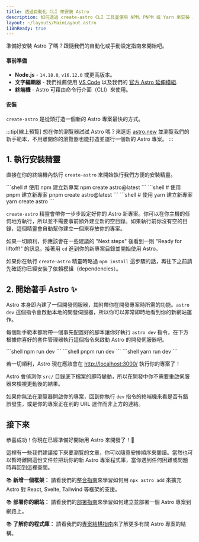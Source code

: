 ```yaml
---
title: 透過自動化 CLI 來安裝 Astro
description: 如何透過 create-astro CLI 工具並使用 NPM、PNPM 或 Yarn 來安裝 Astro
layout: ~/layouts/MainLayout.astro
i18nReady: true
---
```



準備好安裝 Astro 了嗎？跟隨我們的自動化或手動設定指南來開始吧。

#### 事前準備

- **Node.js** - `14.18.0`, `v16.12.0` 或更高版本。
- **文字編輯器** - 我們推薦使用 [VS Code](https://code.visualstudio.com/) 以及我們的 [官方 Astro 延伸模組](https://marketplace.visualstudio.com/items?itemName=astro-build.astro-vscode).
- **終端機** - Astro 可藉由命令行介面（CLI）來使用。

<InstallGuideTabGroup />

#### 安裝

`create-astro` 是從頭打造一個新的 Astro 專案最快的方式。

:::tip[線上預覽]
想在你的瀏覽器試試 Astro 嗎？來逛逛 [astro.new](https://astro.new/) 並瀏覽我們的新手範本，不用離開你的瀏覽器也能打造並運行一個新的 Astro 專案。
:::
## 1. 執行安裝精靈

直接在你的終端機內執行 `create-astro` 來開始執行我們方便的安裝精靈。

<PackageManagerTabs>
  <Fragment slot="npm">
  ```shell
  # 使用 npm 建立新專案
  npm create astro@latest
  ```
  </Fragment>
  <Fragment slot="pnpm">
  ```shell
  # 使用 pnpm 建立新專案
  pnpm create astro@latest
  ```
  </Fragment>
  <Fragment slot="yarn">
  ```shell
  # 使用 yarn 建立新專案
  yarn create astro
  ```
  </Fragment>
</PackageManagerTabs>

`create-astro` 精靈會帶你一步步設定好你的 Astro 新專案。你可以在你主機的任何地方執行，所以並不需要事前額外建立新的空目錄。如果執行前你沒有空的目錄，這個精靈會自動幫你建立一個來存放你的專案。

如果一切順利，你應該會在一些建議的 "Next steps" 後看到一則 "Ready for liftoff!" 的訊息。接著用 `cd` 進到你的新專案目錄並開始使用 Astro。

如果你在執行 `create-astro` 精靈時略過 `npm install` 這步驟的話，再往下之前請先確認你已經安裝了依賴模組（dependencies）。

## 2. 開始著手 Astro ✨

Astro 本身即內建了一個開發伺服器，其附帶你在開發專案時所需的功能。`astro dev` 這個指令會啟動本地的開發伺服器，所以你可以非常即時地看到你的新網站運作。

每個新手範本都附帶一個事先配置好的腳本讓你好執行 `astro dev` 指令。在下方根據你喜好的套件管理器執行這個指令來啟動 Astro 的開發伺服器吧。

<PackageManagerTabs>
  <Fragment slot="npm">
  ```shell
  npm run dev
  ```
  </Fragment>
  <Fragment slot="pnpm">
  ```shell
  pnpm run dev
  ```
  </Fragment>
  <Fragment slot="yarn">
  ```shell
  yarn run dev
  ```
  </Fragment>
</PackageManagerTabs>

若一切順利，Astro 現在應該會在 [http://localhost:3000/](http://localhost:3000/) 執行你的專案了！

Astro 會偵測你 `src/` 目錄底下檔案的即時變動，所以在開發中你不需要重啟伺服器來檢視更動後的結果。

如果你無法在瀏覽器開啟你的專案，回到你執行 `dev` 指令的終端機來看是否有錯誤發生，或是你的專案正在別的 URL 運作而非上方的連結。

## 接下來

恭喜成功！你現在已經準備好開始用 Astro 來開發了！🥳

這裡有一些我們建議接下來要瀏覽的文章，你可以隨意安排順序來閱讀。當然也可以暫時離開這份文件並把玩你的新 Astro 專案程式庫，當你遇到任何困難或問題時再回到這裡查閱。

📚 **新增一個框架：** 請看我們的[整合指南](/zh-tw/guides/integrations-guide/)來學習如何用 `npx astro add` 來擴充 Astro 對 React, Svelte, Tailwind 等框架的支援。

📚 **部署你的網站：** 請看我們的[部署指南](/zh-tw/guides/deploy/)來學習如何建立並部署一個 Astro 專案到網路上。

📚 **了解你的程式庫：** 請看我們的[專案結構指南](/zh-tw/core-concepts/project-structure/)來了解更多有關 Astro 專案的結構。
